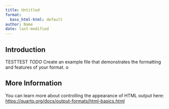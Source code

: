 ```yaml
---
title: Untitled
format:
  bass_html-html: default
author: Name
date: last-modified
---
```


## Introduction

TESTTEST
*TODO* Create an example file that demonstrates the formatting and features of your format.
o

## More Information

You can learn more about controlling the appearance of HTML output here: <https://quarto.org/docs/output-formats/html-basics.html>

